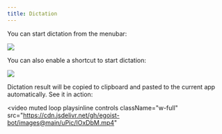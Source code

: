 ```yaml
---
title: Dictation
---
```


You can start dictation from the menubar:

![](/images/dictation-menubar.png)

You can also enable a shortcut to start dictation:

![](/images/dictation-shortcut.png)

Dictation result will be copied to clipboard and pasted to the current app automatically. See it in action:

<video
  muted
  loop
  playsinline
  controls
  className="w-full"
  src="https://cdn.jsdelivr.net/gh/egoist-bot/images@main/uPic/IOxDbM.mp4"
></video>
